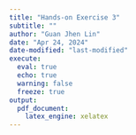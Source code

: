 ```yaml
---
title: "Hands-on Exercise 3"
subtitle: ""
author: "Guan Jhen Lin"
date: "Apr 24, 2024"
date-modified: "last-modified"
execute: 
  eval: true
  echo: true
  warning: false
  freeze: true
output:
  pdf_document:
    latex_engine: xelatex
---
```

